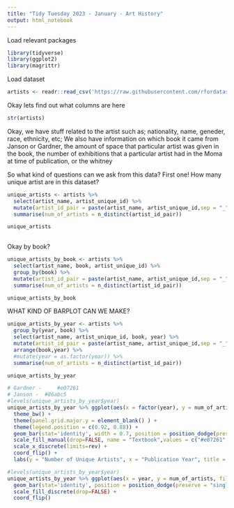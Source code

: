 ---
title: "Tidy Tuesday 2023 - January - Art History"
output: html_notebook
---

Load relevant packages

```{r}
library(tidyverse)
library(ggplot2)
library(magrittr)

```

Load dataset

```{r}
artists <- readr::read_csv('https://raw.githubusercontent.com/rfordatascience/tidytuesday/master/data/2023/2023-01-17/artists.csv')

```

Okay lets find out what columns are here
```{r}
str(artists)
```
Okay, we have stuff related to the artist such as; nationality, name, geneder, race, ethnicity, etc; We also have information on which book it came from Janson or Gardner, the amount of space that particular artist was given in the book, the number of exhibitions that a particular artist had in the Moma at time of publication, or the whitney

So what kind of questions can we ask from this data?
First one! How many unique artist are in this dataset?

```{r}

unique_artists <- artists %>%
  select(artist_name, artist_unique_id) %>%
  mutate(artist_id_pair = paste(artist_name, artist_unique_id,sep = "_")) %>%
  summarise(num_of_artists = n_distinct(artist_id_pair))

unique_artists
        
```

Okay by book?
```{r}
unique_artists_by_book <- artists %>%
  select(artist_name, book, artist_unique_id) %>%
  group_by(book) %>%
  mutate(artist_id_pair = paste(artist_name, artist_unique_id,sep = "_")) %>%
  summarise(num_of_artists = n_distinct(artist_id_pair))

unique_artists_by_book
```
WHAT KIND OF BARPLOT CAN WE MAKE?
```{r}
unique_artists_by_year <- artists %>%
  group_by(year, book) %>%
  select(artist_name, artist_unique_id, book, year) %>%
  mutate(artist_id_pair = paste(artist_name, artist_unique_id,sep = "_")) %>%
  arrange(book,year) %>%
  #mutate(year = as.factor(year)) %>%
  summarise(num_of_artists = n_distinct(artist_id_pair))

unique_artists_by_year
```

```{r}
# Gardner - 	#e07261
# Janson - 	#86abc5
#levels(unique_artists_by_year$year) 
unique_artists_by_year %>% ggplot(aes(x = factor(year), y = num_of_artists, fill= factor(book))) +
  theme_bw() +
  theme(panel.grid.major.y = element_blank() ) +
  theme(legend.position = c(0.92, 0.88)) +
  geom_bar(stat='identity', width = 0.7, position = position_dodge(preserve = "single")) +
  scale_fill_manual(drop=FALSE, name = "Textbook",values = c("#e07261", "#86abc5")) +
  scale_x_discrete(limits=rev) +
  coord_flip() +
  labs(y = "Number of Unique Artists", x = "Publication Year", title = "Artist Covered in Major Art History Textbooks From 1926-2020", caption = "based on data from the arthistory data package" ) 
```

```{r}

#levels(unique_artists_by_year$year) 
unique_artists_by_year %>% ggplot(aes(x = year, y = num_of_artists, fill= factor(book))) +
  geom_bar(stat='identity', position = position_dodge(preserve = "single")) +
  scale_fill_discrete(drop=FALSE) +
  coord_flip()
```